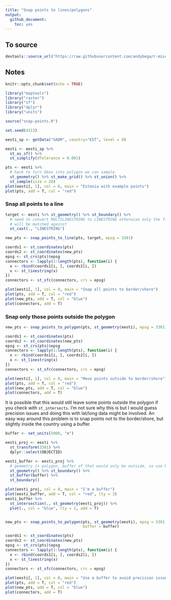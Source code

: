```yaml
---
title: "Snap points to lines/polygons"
output: 
  github_document:
    toc: yes
---
```


## To source

```r
devtools::source_url("https://raw.githubusercontent.com/andybega/r-misc/master/snap-points-to-lines/snap-points.R")
```

## Notes

```r
knitr::opts_chunk$set(echo = TRUE)
```

```r
library("maptools")
library("raster")
library("sf")
library("dplyr")
library("units")

source("snap-points.R")

set.seed(4313)
```

```r
eesti_sp <- getData("GADM", country="EST", level = 0)

eesti <- eesti_sp %>%
  st_as_sf() %>%
  st_simplify(dTolerance = 0.001)

pts <- eesti %>% 
  # hack to turn bbox into polygon we can sample
  st_geometry() %>% st_make_grid() %>% st_union() %>% 
  st_sample(size = 20) 
plot(eesti[, 1], col = 0, main = "Estonia with example points")
plot(pts, add = T, col = "red")
```

### Snap all points to a line

```r
target <- eesti %>% st_geometry() %>% st_boundary() %>% 
  # need to convert MULTILINESTRING to LINESTRING otherwise only the first line
  # will be matched against
  st_cast(., "LINESTRING") 

new_pts <- snap_points_to_line(pts, target, epsg = 3301)

coords1 <- st_coordinates(pts)
coords2 <- st_coordinates(new_pts)
epsg <- st_crs(pts)$epsg
connectors <- lapply(1:length(pts), function(i) {
  x <- rbind(coords1[i, ], coords2[i, ])
  x <- st_linestring(x)
})
connectors <- st_sfc(connectors, crs = epsg)

plot(eesti[, 1], col = 0, main = "Snap all points to border/shore")
plot(pts, add = T, col = "red")
plot(new_pts, add = T, col = "blue")
plot(connectors, add = T)

```

### Snap only those points outside the polygon

```r

new_pts <- snap_points_to_polygon(pts, st_geometry(eesti), epsg = 3301)

coords1 <- st_coordinates(pts)
coords2 <- st_coordinates(new_pts)
epsg <- st_crs(pts)$epsg
connectors <- lapply(1:length(pts), function(i) {
  x <- rbind(coords1[i, ], coords2[i, ])
  x <- st_linestring(x)
})
connectors <- st_sfc(connectors, crs = epsg)

plot(eesti[, 1], col = 0, main = "Move points outside to border/shore")
plot(pts, add = T, col = "red")
plot(new_pts, add = T, col = "blue")
plot(connectors, add = T)
```

It is possible that this would still leave some points outside the polygon if you check with `st_intersects`. I'm not sure why this is but I would guess precision issues and doing this with lat/long data might be involved. An easy way around this problem is to snap points not to the border/shore, but slightly inside the country using a buffer. 

```r
buffer <- set_units(5000, "m")

eesti_proj <- eesti %>% 
  st_transform(3301) %>%
  dplyr::select(OBJECTID) 

eesti_buffer <- eesti_proj %>%
  # geometry is polygon, buffer of that would only be outside, so use boundary
  st_geometry() %>% st_boundary() %>%
  st_buffer(buffer) %>%
  st_boundary()

plot(eesti_proj, col = 0, main = "I'm a buffer")
plot(eesti_buffer, add = T, col = "red", lty = 3)
eesti_buffer %>%
  st_intersection(., st_geometry(eesti_proj)) %>%
  plot(., col = "blue", lty = 2, add = T)


new_pts <- snap_points_to_polygon(pts, st_geometry(eesti), epsg = 3301,
                                  buffer = buffer)

coords1 <- st_coordinates(pts)
coords2 <- st_coordinates(new_pts)
epsg <- st_crs(pts)$epsg
connectors <- lapply(1:length(pts), function(i) {
  x <- rbind(coords1[i, ], coords2[i, ])
  x <- st_linestring(x)
})
connectors <- st_sfc(connectors, crs = epsg)

plot(eesti[, 1], col = 0, main = "Use a buffer to avoid precision issues")
plot(pts, add = T, col = "red")
plot(new_pts, add = T, col = "blue")
plot(connectors, add = T)
```

